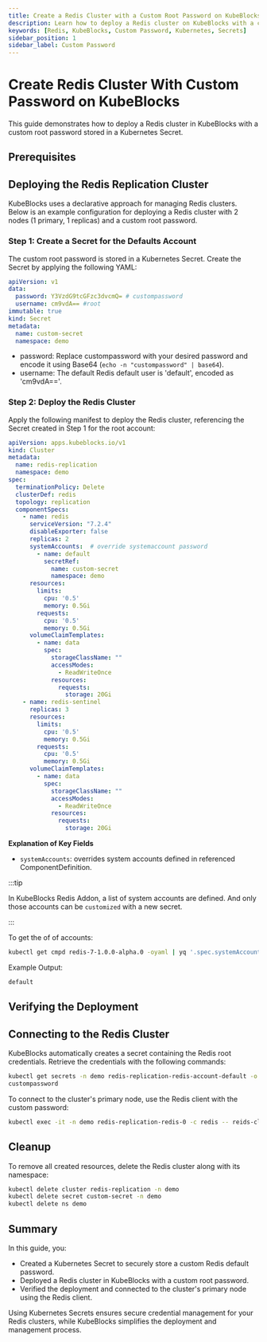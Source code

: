 ```yaml
---
title: Create a Redis Cluster with a Custom Root Password on KubeBlocks
description: Learn how to deploy a Redis cluster on KubeBlocks with a custom root password securely configured using Kubernetes Secrets.
keywords: [Redis, KubeBlocks, Custom Password, Kubernetes, Secrets]
sidebar_position: 1
sidebar_label: Custom Password
---
```


# Create Redis Cluster With Custom Password on KubeBlocks

This guide demonstrates how to deploy a Redis cluster in KubeBlocks with a custom root password stored in a Kubernetes Secret.

## Prerequisites


<Prerequisites />

## Deploying the Redis Replication Cluster

KubeBlocks uses a declarative approach for managing Redis clusters. Below is an example configuration for deploying a Redis cluster with 2 nodes (1 primary, 1 replicas) and a custom root password.

### Step 1: Create a Secret for the Defaults Account

The custom root password is stored in a Kubernetes Secret. Create the Secret by applying the following YAML:

```yaml
apiVersion: v1
data:
  password: Y3VzdG9tcGFzc3dvcmQ= # custompassword
  username: cm9vdA== #root
immutable: true
kind: Secret
metadata:
  name: custom-secret
  namespace: demo
```
- password: Replace custompassword with your desired password and encode it using Base64 (`echo -n "custompassword" | base64`).
- username: The default Redis default user is 'default', encoded as 'cm9vdA=='.


### Step 2: Deploy the Redis Cluster

Apply the following manifest to deploy the Redis cluster, referencing the Secret created in Step 1 for the root account:
```yaml
apiVersion: apps.kubeblocks.io/v1
kind: Cluster
metadata:
  name: redis-replication
  namespace: demo
spec:
  terminationPolicy: Delete
  clusterDef: redis
  topology: replication
  componentSpecs:
    - name: redis
      serviceVersion: "7.2.4"
      disableExporter: false
      replicas: 2
      systemAccounts:  # override systemaccount password
        - name: default
          secretRef:
            name: custom-secret
            namespace: demo
      resources:
        limits:
          cpu: '0.5'
          memory: 0.5Gi
        requests:
          cpu: '0.5'
          memory: 0.5Gi
      volumeClaimTemplates:
        - name: data
          spec:
            storageClassName: ""
            accessModes:
              - ReadWriteOnce
            resources:
              requests:
                storage: 20Gi
    - name: redis-sentinel
      replicas: 3
      resources:
        limits:
          cpu: '0.5'
          memory: 0.5Gi
        requests:
          cpu: '0.5'
          memory: 0.5Gi
      volumeClaimTemplates:
        - name: data
          spec:
            storageClassName: ""
            accessModes:
              - ReadWriteOnce
            resources:
              requests:
                storage: 20Gi
```
**Explanation of Key Fields**
- `systemAccounts`: overrides system accounts defined in referenced ComponentDefinition.

:::tip

In KubeBlocks Redis Addon, a list of system accounts are defined. And only those accounts can be `customized` with a new secret.

:::

To get the of of accounts:
```bash
kubectl get cmpd redis-7-1.0.0-alpha.0 -oyaml | yq '.spec.systemAccounts[].name'
```

Example Output:
```bash
default
```

## Verifying the Deployment


<VerifyCluster />

## Connecting to the Redis Cluster

KubeBlocks automatically creates a secret containing the Redis root credentials. Retrieve the credentials with the following commands:

```bash
kubectl get secrets -n demo redis-replication-redis-account-default -o jsonpath='{.data.password}' | base64 -d
custompassword
```

To connect to the cluster's primary node, use the Redis client with the custom password:
```bash
kubectl exec -it -n demo redis-replication-redis-0 -c redis -- reids-cli -a ${PASSWD}
```

## Cleanup
To remove all created resources, delete the Redis cluster along with its namespace:

```bash
kubectl delete cluster redis-replication -n demo
kubectl delete secret custom-secret -n demo
kubectl delete ns demo
```

## Summary
In this guide, you:
- Created a Kubernetes Secret to securely store a custom Redis default password.
- Deployed a Redis cluster in KubeBlocks with a custom root password.
- Verified the deployment and connected to the cluster's primary node using the Redis client.

Using Kubernetes Secrets ensures secure credential management for your Redis clusters, while KubeBlocks simplifies the deployment and management process.